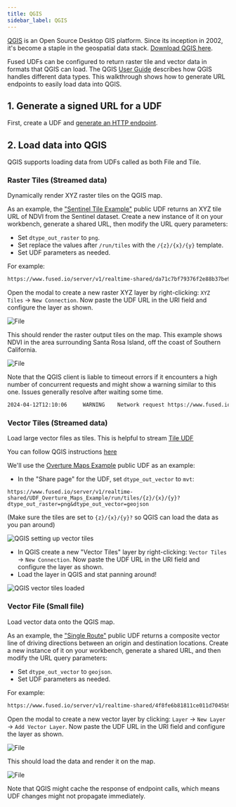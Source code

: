 ```yaml
---
title: QGIS
sidebar_label: QGIS
---
```


[QGIS](https://www.qgis.org/en/site/) is an Open Source Desktop GIS platform. Since its inception in 2002, it's become a staple in the geospatial data stack. [Download QGIS here](https://www.qgis.org/en/site/index.html).

Fused UDFs can be configured to return raster tile and vector data in formats that QGIS can load. The QGIS [User Guide](https://docs.qgis.org/3.34/en/docs/user_manual/index.html) describes how QGIS handles different data types. This walkthrough shows how to generate URL endpoints to easily load data into QGIS.

## 1. Generate a signed URL for a UDF

First, create a UDF and [generate an HTTP endpoint](/core-concepts/run-udfs/run-small-udfs/#http-requests).

## 2. Load data into QGIS

QGIS supports loading data from UDFs called as both File and Tile.

### Raster Tiles (Streamed data)

Dynamically render XYZ raster tiles on the QGIS map.

As an example, the ["Sentinel Tile Example"](https://github.com/fusedio/udfs/tree/main/public/Sentinel_Tile_Example) public UDF returns an XYZ tile URL of NDVI from the Sentinel dataset. Create a new instance of it on your workbench, generate a shared URL, then modify the URL query parameters:

- Set `dtype_out_raster` to `png`.
- Set replace the values after `/run/tiles` with the `/{z}/{x}/{y}` template.
- Set UDF parameters as needed.

For example:

```bash
https://www.fused.io/server/v1/realtime-shared/da71c7bf79376f2e88b37be9ecd2679f2e40a5b79f9b0f2c75e7ea9a3f0c5171/run/tiles/{z}/{x}/{y}?dtype_out_raster=png
```

Open the modal to create a new raster XYZ layer by right-clicking: `XYZ Tiles` -> `New Connection`. Now paste the UDF URL in the URI field and configure the layer as shown.


<div style={{textAlign: 'center'}}>
<img src={ImgQgis9} alt="File" style={{width: 600}} />
</div>

This should render the raster output tiles on the map. This example shows NDVI in the area surrounding Santa Rosa Island, off the coast of Southern California.


<div style={{textAlign: 'center'}}>
<img src={ImgQgis10} alt="File" style={{width: 600}} />
</div>

Note that the QGIS client is liable to timeout errors if it encounters a high number of concurrent requests and might show a warning similar to this one. Issues generally resolve after waiting some time.

```bash
2024-04-12T12:10:06     WARNING    Network request https://www.fused.io/server/v1/realtime-shared/da71c7bf79376f2e88b37be9ecd2679f2e40a5b79f9b0f2c75e7ea9a3f0c5171/run/tiles/14/2722/6554?dtype_out_raster=png timed out`
```

### Vector Tiles (Streamed data)

Load large vector files as tiles. This is helpful to stream [Tile UDF](/core-concepts/filetile/#tile)

You can follow QGIS instructions [here](https://docs.qgis.org/3.40/en/docs/user_manual/working_with_vector_tiles/vector_tiles.html)

We'll use the [Overture Maps Example](https://www.fused.io/workbench/catalog/Overture_Maps_Example-64071fb8-2c96-4015-adb9-596c3bac6787) public UDF as an example:

- In the "Share page" for the UDF, set `dtype_out_vector` to `mvt`:
```
https://www.fused.io/server/v1/realtime-shared/UDF_Overture_Maps_Example/run/tiles/{z}/{x}/{y}?dtype_out_raster=png&dtype_out_vector=geojson
```
(Make sure the tiles are set to `{z}/{x}/{y}?` so QGIS can load the data as you pan around)

![QGIS setting up vector tiles](QGIS_setting_up_vector_tiles.png)

- In QGIS create a new "Vector Tiles" layer by right-clicking: `Vector Tiles` -> `New Connection`. Now paste the UDF URL in the URI field and configure the layer as shown.
- Load the layer in QGIS and stat panning around!

![QGIS vector tiles loaded](QGIS_vector_tile_loaded.png)

### Vector File (Small file)

Load vector data onto the QGIS map.

As an example, the ["Single Route"](https://github.com/fusedio/udfs/tree/main/public/single_route) public UDF returns a composite vector line of driving directions between an origin and destination locations. Create a new instance of it on your workbench, generate a shared URL, and then modify the URL query parameters:

- Set `dtype_out_vector` to `geojson`.
- Set UDF parameters as needed.

For example:

```bash
https://www.fused.io/server/v1/realtime-shared/4f8fe6b81811ce011d7045b9fffbcfb43663637a4c626955821566fe62e6fb57/run/file?dtype_out_vector=csv&lat_start=37.7954425&lng_start=-122.3961885&lat_end=37.8592408&lng_end=-122.5349321
```

Open the modal to create a new vector layer by clicking: `Layer` -> `New Layer` -> `Add Vector Layer`. Now paste the UDF URL in the URI field and configure the layer as shown.


<div style={{textAlign: 'center'}}>
<img src={ImgQgis5} alt="File" style={{width: 600}} />
</div>

This should load the data and render it on the map.


<div style={{textAlign: 'center'}}>
<img src={ImgQgis6} alt="File" style={{width: 600}} />
</div>

Note that QGIS might cache the response of endpoint calls, which means UDF changes might not propagate immediately. 
